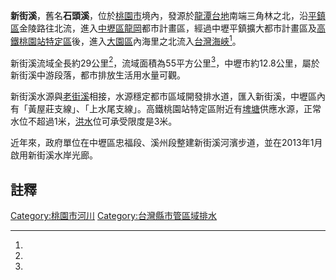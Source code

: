 {{Coord|24.9887212|121.2158339|type:river_source:GoogleMaps|display=title}}
{{Infobox river
| river_name = 新街溪
| native_name =
| other_name = 石頭溪
| image_name = Jhongli Hsin-Jie Creek，Taiwan.jpg
| image_size = 250px
| caption    = 中壢新街溪
| origin     = [[龍潭台地|龍潭台地]]南端三角林之北
| mouth      = 內海里之北（後湖）
| progression = [[臺灣海峽|臺灣海峽]]
| basin_countries =
| location   = [[平鎮|平鎮]]，[[中壢|中壢]]，[[大園|大園]]
| length     = {{convert|29|km|0|cuft|0|abbr=off}}
| elevation  =
| mouth_elevation =
| discharge  =
| watershed  = {{convert|55|km2|0|cuft|0|abbr=off}}
| left_tribs =
| right_tribs =
}}
'''新街溪'''，舊名'''石頭溪'''，位於[[桃園市|桃園市]]境內，發源於[[龍潭台地|龍潭台地]]南端三角林之北，沿[[平鎮區|平鎮區]]金陵路往北流，進入[[中壢區|中壢區]][[龍岡|龍岡]]都市計畫區，經過中壢平鎮擴大都市計畫區及[[高鐵桃園站特定區|高鐵桃園站特定區]]後，進入[[大園區|大園區]]內海里之北流入[[台灣海峽|台灣海峽]]<ref name="taiwanschoolnet"/>。

新街溪流域全長約29公里<ref name="taiwanschoolnet"/>，流域面積為55平方公里<ref name="桃園市政府環境保護局"/>，中壢市約12.8公里，屬於新街溪中游段落，都市排放生活用水量可觀。

新街溪水源與[[老街溪|老街溪]]相接，水源穩定都市區域開發排水道，匯入新街溪，中壢區內有「黃屋莊支線」、「上水尾支線」。高鐵桃園站特定區附近有[[埤塘|埤塘]]供應水源，正常水位不超過1米，[[洪水|洪水]]位可承受限度是3米。

近年來，政府單位在中壢區忠福段、溪州段整建新街溪河濱步道，並在2013年1月啟用新街溪水岸光廊。

== 註釋 ==
{{Reflist| refs=

<ref name="taiwanschoolnet">{{cite web|language=zh-tw|url=http://library.taiwanschoolnet.org/cyberfair2013/801802806/06-03.html|title=新街溪|author=|publisher=台灣學校網|date=|accessdate=2015-08-17|archive-date=2016-03-05|archive-url=https://web.archive.org/web/20160305162322/http://library.taiwanschoolnet.org/cyberfair2013/801802806/06-03.html|dead-url=no}}</ref>

<ref name="桃園市政府環境保護局">{{cite web|language=zh-tw|url=http://www.tydep.gov.tw/TYDEP/Static/river/main1.html|title=河川水質監測背景描述|author=|publisher=桃園市政府環境保護局|date=2014-12-25|accessdate=2015-08-17|archive-date=2019-06-26|archive-url=https://web.archive.org/web/20190626071858/https://www.tydep.gov.tw/tydep/Static/river/main1.html|dead-url=no}}</ref>
}}

[[Category:桃園市河川|Category:桃園市河川]]
[[Category:台灣縣市管區域排水|Category:台灣縣市管區域排水]]